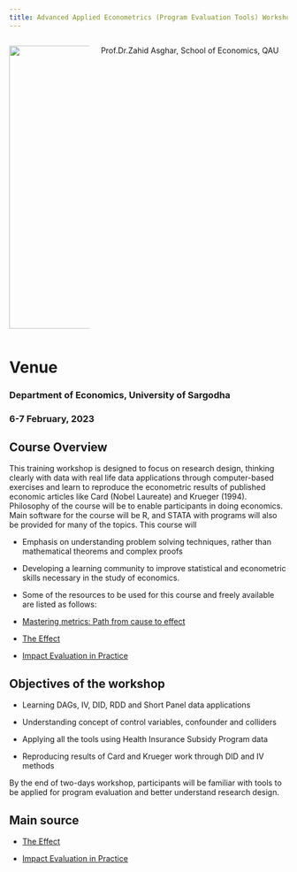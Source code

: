 ---
title: Advanced Applied Econometrics (Program Evaluation Tools) Workshop using STATA and R
---

::: columns
::: {.column width="30%"}
![](zahid.jpeg){width="512"}
:::

::: {.column width="70%"}
::: nonincremental
Prof.Dr.Zahid Asghar, School of Economics, QAU

:::
:::
:::

# Venue
### Department of Economics, University of Sargodha
### 6-7 February, 2023


## Course Overview

This training workshop is designed [ to focus on research design]{.yellow}, [thinking clearly with data]{.yellow} with real life data applications through computer-based exercises and learn to reproduce the econometric results of published economic articles like Card (Nobel Laureate) and Krueger (1994). Philosophy of the course will be to enable participants in [doing economics]{.yellow}. [Main software for the course will be R]{.yellow}, and STATA with programs will also be provided for many of the topics. This course will

-   Emphasis on understanding problem solving techniques, rather than mathematical theorems and complex proofs

-   Developing a learning community to improve statistical and econometric skills necessary in the study of economics.

-   Some of the resources to be used for this course and freely available are listed as follows:


-   [Mastering metrics: Path from cause to effect](https://www.masteringmetrics.com/)

-   [The Effect](theeffectbook.net)

-   [Impact Evaluation in Practice](https://www.worldbank.org/en/programs/sief-trust-fund/publication/impact-evaluation-in-practice)

## Objectives of the workshop

-   Learning DAGs, IV, DID, RDD and Short Panel data applications

-   Understanding concept of control variables, confounder and colliders

-   Applying all the tools using Health Insurance Subsidy Program data

-   Reproducing results of Card and Krueger work through DID and IV methods

By the end of two-days workshop, participants will be familiar with tools to be applied for program evaluation and better understand research design.

## Main source
-   [The Effect](theeffectbook.net)

-   [Impact Evaluation in Practice](https://www.worldbank.org/en/programs/sief-trust-fund/publication/impact-evaluation-in-practice)



